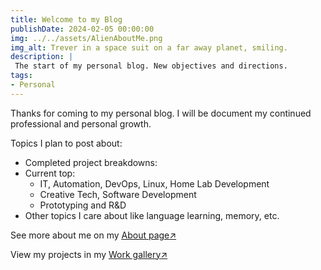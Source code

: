 ```yaml
---
title: Welcome to my Blog
publishDate: 2024-02-05 00:00:00
img: ../../assets/AlienAboutMe.png
img_alt: Trever in a space suit on a far away planet, smiling.
description: |
 The start of my personal blog. New objectives and directions.
tags:
- Personal
---
```

Thanks for coming to my personal blog. I will be document my continued professional and personal growth.

Topics I plan to post about:
- Completed project breakdowns:
- Current top:
    - IT, Automation, DevOps, Linux, Home Lab Development
    - Creative Tech, Software Development
    - Prototyping and R&D
- Other topics I care about like language learning, memory, etc.

See more about me on my [<u>About page</u>↗](/about)

View my projects in my [<u>Work gallery</u>↗](/work)



